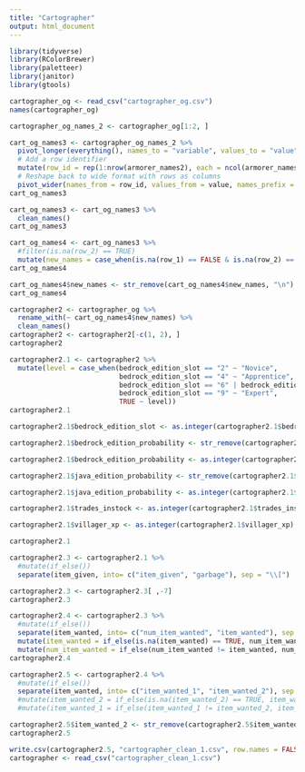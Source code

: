 ```yaml
---
title: "Cartographer"
output: html_document
---
```

```r
library(tidyverse)
library(RColorBrewer)
library(paletteer)
library(janitor)
library(gtools)
```

```r
cartographer_og <- read_csv("cartographer_og.csv")
names(cartographer_og)
```

```r
cartographer_og_names_2 <- cartographer_og[1:2, ]
```

```r
cart_og_names3 <- cartographer_og_names_2 %>%
  pivot_longer(everything(), names_to = "variable", values_to = "value") %>%
  # Add a row identifier
  mutate(row_id = rep(1:nrow(armorer_names2), each = ncol(armorer_names2))) %>%
  # Reshape back to wide format with rows as columns
  pivot_wider(names_from = row_id, values_from = value, names_prefix = "Row_")
cart_og_names3
```

```r
cart_og_names3 <- cart_og_names3 %>% 
  clean_names()
cart_og_names3
```

```r
cart_og_names4 <- cart_og_names3 %>% 
  #filter(is.na(row_2) == TRUE)
  mutate(new_names = case_when(is.na(row_1) == FALSE & is.na(row_2) == FALSE ~ paste(row_1, row_2, sep = " "), is.na(row_2) == TRUE ~ row_1, is.na(row_1) == TRUE ~ row_2)) %>%   mutate(new_names = ifelse(new_names == "Probability", "Bedrock Edition Probability", new_names))
cart_og_names4
```

```r
cart_og_names4$new_names <- str_remove(cart_og_names4$new_names, "\n")
cart_og_names4
```

```r
cartographer2 <- cartographer_og %>%
  rename_with(~ cart_og_names4$new_names) %>% 
  clean_names()
cartographer2 <- cartographer2[-c(1, 2), ]
cartographer2
```

```r
cartographer2.1 <- cartographer2 %>% 
  mutate(level = case_when(bedrock_edition_slot == "2" ~ "Novice", 
                           bedrock_edition_slot == "4" ~ "Apprentice",
                           bedrock_edition_slot == "6" | bedrock_edition_slot == "7" ~ "Journeyman",
                           bedrock_edition_slot == "9" ~ "Expert",
                           TRUE ~ level))
cartographer2.1
```

```r
cartographer2.1$bedrock_edition_slot <- as.integer(cartographer2.1$bedrock_edition_slot)

cartographer2.1$bedrock_edition_probability <- str_remove(cartographer2.1$bedrock_edition_probability, "%")

cartographer2.1$bedrock_edition_probability <- as.integer(cartographer2.1$bedrock_edition_probability)

cartographer2.1$java_edition_probability <- str_remove(cartographer2.1$java_edition_probability, "%")

cartographer2.1$java_edition_probability <- as.integer(cartographer2.1$java_edition_probability)

cartographer2.1$trades_instock <- as.integer(cartographer2.1$trades_instock)

cartographer2.1$villager_xp <- as.integer(cartographer2.1$villager_xp)

cartographer2.1
```

```r
cartographer2.3 <- cartographer2.1 %>% 
  #mutate(if_else())
  separate(item_given, into= c("item_given", "garbage"), sep = "\\[")

cartographer2.3 <- cartographer2.3[ ,-7]
cartographer2.3
```

```r
cartographer2.4 <- cartographer2.3 %>% 
  #mutate(if_else())
  separate(item_wanted, into= c("num_item_wanted", "item_wanted"), sep = "×") %>% 
  mutate(item_wanted = if_else(is.na(item_wanted) == TRUE, num_item_wanted, item_wanted)) %>% 
  mutate(num_item_wanted = if_else(num_item_wanted != item_wanted, num_item_wanted, "1"))
cartographer2.4
```

```r
cartographer2.5 <- cartographer2.4 %>% 
  #mutate(if_else())
  separate(item_wanted, into= c("item_wanted_1", "item_wanted_2"), sep = "\n+") 
  #mutate(item_wanted_2 = if_else(is.na(item_wanted_2) == TRUE, item_wanted_1, item_wanted_2)) %>% 
  #mutate(item_wanted_1 = if_else(item_wanted_1 != item_wanted_2, item_wanted_1, "1"))

cartographer2.5$item_wanted_2 <- str_remove(cartographer2.5$item_wanted_2, "\\+ ")
cartographer2.5
```

```r
write.csv(cartographer2.5, "cartographer_clean_1.csv", row.names = FALSE)
cartographer <- read_csv("cartographer_clean_1.csv")
```







